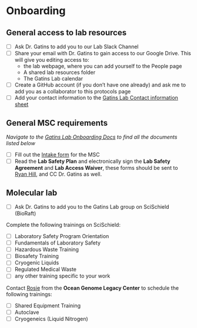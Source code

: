 # Onboarding

## General access to lab resources
- [ ] Ask Dr. Gatins to add you to our Lab Slack Channel
- [ ] Share your email with Dr. Gatins to gain access to our Google Drive. This will give you editing access to:
    - the lab webpage, where you can add yourself to the People page
    - A shared lab resources folder
    - The Gatins Lab calendar
- [ ] Create a GitHub account (if you don't have one already) and ask me to add you as a collaborator to this protocols page
- [ ] Add your contact information to the [Gatins Lab Contact information sheet](https://docs.google.com/spreadsheets/d/1F0nNCh9XOA6ftbaqpWzlNunnv5DYv7lUeQRbHXoanlk/edit#gid=0) 

## General MSC requirements
*Navigate to the [Gatins Lab Onboarding Docs](https://drive.google.com/drive/u/0/folders/1RO_sHPwa3eDx0-oPS0HqBablwW_Gx5R4) to find all the documents listed below*  

- [ ] Fill out the [Intake form](https://docs.google.com/forms/d/e/1FAIpQLSeRMAg-o4vpdjGcVK-HBbFxNBGn3mARwnBbX9F4UOrTeDf9nQ/viewform) for the MSC
- [ ] Read the **Lab Safety Plan** and electronically sign the **Lab Safety Agreement** and **Lab Access Waiver**, these forms should be sent to [Ryan Hill](mailto:r.hill@northeastern.edu), and CC Dr. Gatins as well.

## Molecular lab
- [ ] Ask Dr. Gatins to add you to the Gatins Lab group on SciSchield (BioRaft)

Complete the following trainings on SciSchield:  

- [ ] Laboratory Safety Program Orientation
- [ ] Fundamentals of Laboratory Safety
- [ ] Hazardous Waste Training
- [ ] Biosafety Training
- [ ] Cryogenic Liquids
- [ ] Regulated Medical Waste
- [ ] any other training specific to your work

Contact [Rosie](mailto:r.falco@northeastern.edu) from the **Ocean Genome Legacy Center** to schedule the following trainings:  

- [ ] Shared Equipment Training
- [ ] Autoclave
- [ ] Cryogeneics (Liquid Nitrogen)



